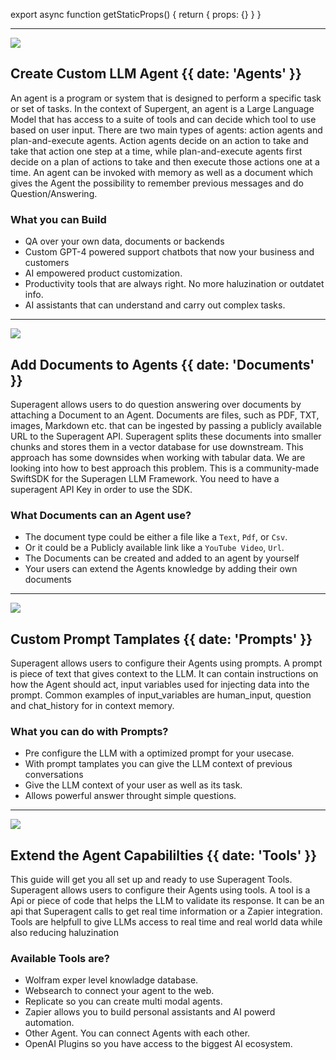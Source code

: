 
export async function getStaticProps() {
  return { props: {} }
}

---

![](@/images/create-agent.jpeg)

## Create Custom LLM Agent {{ date: 'Agents' }}

An agent is a program or system that is designed to perform a specific task or set of tasks. In the context of Supergent, an agent is a Large Language Model that has access to a suite of tools and can decide which tool to use based on user input. There are two main types of agents: action agents and plan-and-execute agents. Action agents decide on an action to take and take that action one step at a time, while plan-and-execute agents first decide on a plan of actions to take and then execute those actions one at a time. An agent can be invoked with memory as well as a document which gives the Agent the possibility to remember previous messages and do Question/Answering. 
### <SparkleIcon /> What you can Build

- QA over your own data, documents or backends
- Custom GPT-4 powered support chatbots that now your business and customers
- AI empowered product customization. 
- Productivity tools that are always right. No more haluzination or outdatet info.
- AI assistants that can understand and carry out complex tasks.


---

![](@/images/create-add-document.jpeg)

## Add Documents to Agents {{ date: 'Documents' }}

Superagent allows users to do question answering over documents by attaching a Document to an Agent. Documents are files, such as PDF, TXT, images, Markdown etc. that can be ingested by passing a publicly available URL to the Superagent API. Superagent splits these documents into smaller chunks and stores them in a vector database for use downstream. This approach has some downsides when working with tabular data. We are looking into how to best approach this problem. This is a community-made SwiftSDK for the Superagen LLM Framework. You need to have a superagent API Key in order to use the SDK.

### <SparkleIcon /> What Documents can an Agent use?

- The document type could be either a file like a `Text`, `Pdf`, or `Csv`.
- Or it could be a Publicly available link like a `YouTube Video`, `Url`.
- The Documents can be created and added to an agent by yourself
- Your users can extend the Agents knowledge by adding their own documents

---

![](@/images/create-prompt.jpeg)

## Custom Prompt Tamplates {{ date: 'Prompts' }}

Superagent allows users to configure their Agents using prompts. A prompt is piece of text that gives context to the LLM. It can contain instructions on how the Agent should act, input variables used for injecting data into the prompt. Common examples of input_variables are human_input, question and chat_history for in context memory.

### <SparkleIcon /> What you can do with Prompts?

- Pre configure the LLM with a optimized prompt for your usecase.
- With prompt tamplates you can give the LLM context of previous conversations
- Give the LLM context of your user as well as its task.
- Allows powerful answer throught simple questions.

---

![](@/images/create-tool.jpeg)

## Extend the Agent Capabililties {{  date: 'Tools' }}

This guide will get you all set up and ready to use Superagent Tools. Superagent allows users to configure their Agents using tools. A tool is a Api or piece of code that helps the LLM to validate its response. It can be an api that Superagent calls to get real time information or a Zapier integration. Tools are helpfull to give LLMs access to real time and real world data while also reducing haluzination

### <SparkleIcon /> Available Tools are?

- Wolfram exper level knowladge database.
- Websearch to connect your agent to the web.
- Replicate so you can create multi modal agents.
- Zapier allows you to build personal assistants and AI powerd automation.
- Other Agent. You can connect Agents with each other.
- OpenAI Plugins so you have access to the biggest AI ecosystem.